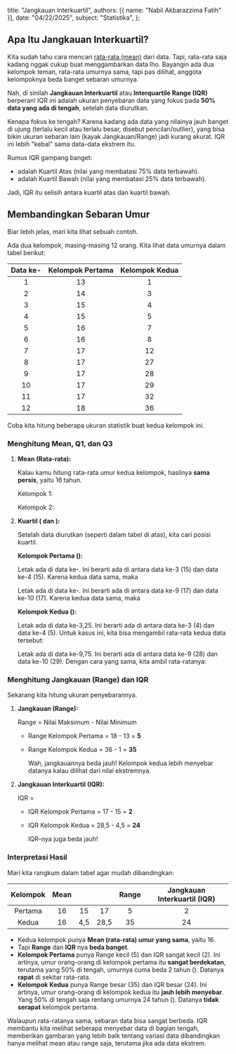   title: "Jangkauan Interkuartil",
  authors: [{ name: "Nabil Akbarazzima Fatih" }],
  date: "04/22/2025",
  subject: "Statistika",
};

## Apa Itu Jangkauan Interkuartil?

Kita sudah tahu cara mencari [rata-rata (mean)](/subject/high-school/10/mathematics/statistics/mean) dari data. Tapi, rata-rata saja kadang nggak cukup buat menggambarkan data lho. Bayangin ada dua kelompok teman, rata-rata umurnya sama, tapi pas dilihat, anggota kelompoknya beda banget sebaran umurnya.

Nah, di sinilah **Jangkauan Interkuartil** atau **Interquartile Range (IQR)** berperan! IQR ini adalah ukuran penyebaran data yang fokus pada **50% data yang ada di tengah**, setelah data diurutkan.

Kenapa fokus ke tengah? Karena kadang ada data yang nilainya jauh banget di ujung (terlalu kecil atau terlalu besar, disebut pencilan/outlier), yang bisa bikin ukuran sebaran lain (kayak Jangkauan/Range) jadi kurang akurat. IQR ini lebih "kebal" sama data-data ekstrem itu.

Rumus IQR gampang banget:

<BlockMath math="IQR = Q_3 - Q_1" />

- <InlineMath math="Q_3" /> adalah Kuartil Atas (nilai yang membatasi 75% data terbawah).
- <InlineMath math="Q_1" /> adalah Kuartil Bawah (nilai yang membatasi 25% data terbawah).

Jadi, IQR itu selisih antara kuartil atas dan kuartil bawah.

## Membandingkan Sebaran Umur

Biar lebih jelas, mari kita lihat sebuah contoh.

Ada dua kelompok, masing-masing 12 orang. Kita lihat data umurnya dalam tabel berikut:

| Data ke- | Kelompok Pertama | Kelompok Kedua |
| :------: | :--------------: | :------------: |
|    1     |        13        |       1        |
|    2     |        14        |       3        |
|    3     |        15        |       4        |
|    4     |        15        |       5        |
|    5     |        16        |       7        |
|    6     |        16        |       8        |
|    7     |        17        |       12       |
|    8     |        17        |       27       |
|    9     |        17        |       28       |
|    10    |        17        |       29       |
|    11    |        17        |       32       |
|    12    |        18        |       36       |

Coba kita hitung beberapa ukuran statistik buat kedua kelompok ini.

### Menghitung Mean, Q1, dan Q3

1.  **Mean (Rata-rata):**

    Kalau kamu hitung rata-rata umur kedua kelompok, hasilnya **sama persis**, yaitu 16 tahun.

    Kelompok 1:

    <BlockMath math="\frac{13+14+15+15+16+16+17+17+17+17+17+18}{12} = \frac{192}{12} = 16" />

    Kelompok 2:

    <BlockMath math="\frac{1+3+4+5+7+8+12+27+28+29+32+36}{12} = \frac{192}{12} = 16" />

2.  **Kuartil (<InlineMath math="Q_1" /> dan <InlineMath math="Q_3" />):**

    Setelah data diurutkan (seperti dalam tabel di atas), kita cari posisi kuartil.

    **Kelompok Pertama (<InlineMath math="n=12" />):**

    Letak <InlineMath math="Q_1" /> ada di data ke-<InlineMath math="\frac{1}{4}(12+1) = 3,25" />. Ini berarti <InlineMath math="Q_1" /> ada di antara data ke-3 (15) dan data ke-4 (15). Karena kedua data sama, maka

    <BlockMath math="Q_1 = 15" />

    Letak <InlineMath math="Q_3" /> ada di data ke-<InlineMath math="\frac{3}{4}(12+1) = 9,75" />. Ini berarti <InlineMath math="Q_3" /> ada di antara data ke-9 (17) dan data ke-10 (17). Karena kedua data sama, maka

    <BlockMath math="Q_3 = 17" />

    **Kelompok Kedua (<InlineMath math="n=12" />):**

    Letak <InlineMath math="Q_1" /> ada di data ke-3,25. Ini berarti <InlineMath math="Q_1" /> ada di antara data ke-3 (4) dan data ke-4 (5). Untuk kasus ini, kita bisa mengambil rata-rata kedua data tersebut:

    <BlockMath math="Q_1 = \frac{4+5}{2} = 4,5" />

    Letak <InlineMath math="Q_3" /> ada di data ke-9,75. Ini berarti <InlineMath math="Q_3" /> ada di antara data ke-9 (28) dan data ke-10 (29). Dengan cara yang sama, kita ambil rata-ratanya:

    <BlockMath math="Q_3 = \frac{28+29}{2} = 28,5" />

### Menghitung Jangkauan (Range) dan IQR

Sekarang kita hitung ukuran penyebarannya.

1.  **Jangkauan (Range):**

    Range = Nilai Maksimum - Nilai Minimum

    - Range Kelompok Pertama = 18 - 13 = **5**
    - Range Kelompok Kedua = 36 - 1 = **35**

      Wah, jangkauannya beda jauh! Kelompok kedua lebih menyebar datanya kalau dilihat dari nilai ekstremnya.

2.  **Jangkauan Interkuartil (IQR):**

    IQR = <InlineMath math="Q_3 - Q_1" />

    - IQR Kelompok Pertama = 17 - 15 = **2**
    - IQR Kelompok Kedua = 28,5 - 4,5 = **24**

      IQR-nya juga beda jauh!

### Interpretasi Hasil

Mari kita rangkum dalam tabel agar mudah dibandingkan:

| Kelompok | Mean | <InlineMath math="Q_1"/> | <InlineMath math="Q_3"/> | Range | Jangkauan Interkuartil (IQR) |
| :------: | :--: | :----------------------: | :----------------------: | :---: | :--------------------------: |
| Pertama  |  16  |            15            |            17            |   5   |              2               |
|  Kedua   |  16  |           4,5            |           28,5           |  35   |              24              |

- Kedua kelompok punya **Mean (rata-rata) umur yang sama**, yaitu 16.
- Tapi **Range** dan **IQR** nya **beda banget**.
- **Kelompok Pertama** punya Range kecil (5) dan IQR sangat kecil (2). Ini artinya, umur orang-orang di kelompok pertama itu **sangat berdekatan**, terutama yang 50% di tengah, umurnya cuma beda 2 tahun (<InlineMath math="Q_1=15, Q_3=17" />). Datanya **rapat** di sekitar rata-rata.
- **Kelompok Kedua** punya Range besar (35) dan IQR besar (24). Ini artinya, umur orang-orang di kelompok kedua itu **jauh lebih menyebar**. Yang 50% di tengah saja rentang umurnya 24 tahun (<InlineMath math="Q_1=4,5, Q_3=28,5" />). Datanya **tidak serapat** kelompok pertama.

Walaupun rata-ratanya sama, sebaran data bisa sangat berbeda. IQR membantu kita melihat seberapa menyebar data di bagian tengah, memberikan gambaran yang lebih baik tentang variasi data dibandingkan hanya melihat mean atau range saja, terutama jika ada data ekstrem.
